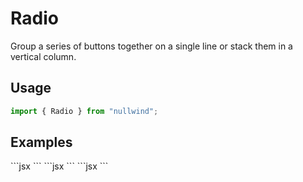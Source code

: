 
<Meta
  title="Radio"
  description="Group a series of buttons together on a single line or stack them in a vertical column."
/>

# Radio

Group a series of buttons together on a single line or stack them in a vertical column.

## Usage

```jsx
import { Radio } from "nullwind";
```

## Examples

<Playground title="Default">
  <Playground.Preview>
    <Radio id={1} label="Some label here" />
  </Playground.Preview>
  <Playground.Code>
    ```jsx
    <Radio id={1} label="Some label here" />
    ```
  </Playground.Code>
</Playground>

<Playground title="With helper">
  <Playground.Preview>
    <Radio id={2} label="Some label here" helper="This is a helper" />
  </Playground.Preview>
  <Playground.Code>
    ```jsx
    <Radio id={2} label="Some label here" helper="This is a helper" />
    ```
  </Playground.Code>
</Playground>

<Playground title="Disabled">
  <Playground.Preview>
    <Radio id={3} label="Some label here" disabled />
  </Playground.Preview>
  <Playground.Code>
    ```jsx
    <Radio id={3} label="Some label here" disabled />
    ```
  </Playground.Code>
</Playground>
